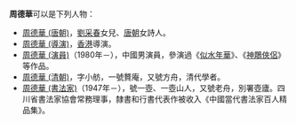 '''周德華'''可以是下列人物：
* [[周德華_(唐朝)|周德華 (唐朝)]]，[[劉采春|劉采春]]女兒、[[唐朝|唐朝]]女詩人。
* [[周德華_(導演)|周德華 (導演)]]，[[香港|香港]]導演。
* [[周德華_(演員)|周德華 (演員)]]（1980年－），中國男演員，參演過《[[似水年華_(黃磊電視劇)|似水年華]]》、《[[神鵰俠侶_(2014年電視劇)|神鵰俠侶]]》等作品。
* [[周德華_(清朝)|周德華 (清朝)]]，字小舫，一號贅庵，又號方舟，清代學者。
* [[周德華_(書法家)|周德華 (書法家)]]（1947年－），號一壺、一壺山人，又號老舟，別署壺廬。四川省書法家協會常務理事，隸書和行書代表作被收入《中國當代書法家百人精品集》。
{{disambig|D德|cat=三字周姓人名消歧义}}